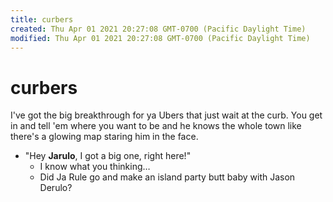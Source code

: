 ```yaml
---
title: curbers
created: Thu Apr 01 2021 20:27:08 GMT-0700 (Pacific Daylight Time)
modified: Thu Apr 01 2021 20:27:08 GMT-0700 (Pacific Daylight Time)
---
```

# curbers

I've got the big breakthrough for ya
Ubers that just wait at the curb.
You get in and tell 'em where you want to be
and he knows the whole town
like there's a glowing map staring him in the face.

- "Hey ****Jarulo****, I got a big one, right here!"
  - I know what you thinking…
  - Did Ja Rule go and make an island party butt baby with Jason Derulo?
